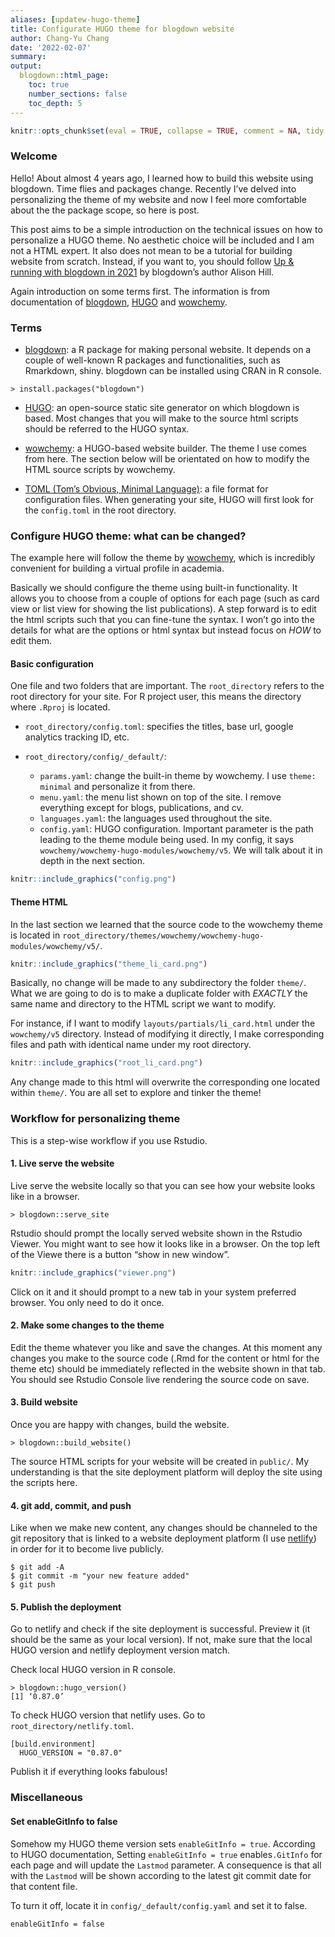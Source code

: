 ```yaml
---
aliases: [updatew-hugo-theme]
title: Configurate HUGO theme for blogdown website
author: Chang-Yu Chang
date: '2022-02-07'
summary: 
output:
  blogdown::html_page:
    toc: true
    number_sections: false
    toc_depth: 5
---
```


```r
knitr::opts_chunk$set(eval = TRUE, collapse = TRUE, comment = NA, tidy = FALSE)
```

### Welcome

Hello! About almost 4 years ago, I learned how to build this website using blogdown. Time flies and packages change. Recently I've delved into personalizing the theme of my website and now I feel more comfortable about the the package scope, so here is post.

This post aims to be a simple introduction on the technical issues on how to personalize a HUGO theme. No aesthetic choice will be included and I am not a HTML expert. It also does not mean to be a tutorial for building website from scratch. Instead, if you want to, you should follow [Up & running with blogdown in 2021](https://www.apreshill.com/blog/2020-12-new-year-new-blogdown/) by  blogdown's author Alison Hill.

Again introduction on some terms first. The information is from documentation of [blogdown](https://bookdown.org/yihui/blogdown/), [HUGO ](https://gohugo.io/documentation/) and [wowchemy](https://wowchemy.com/).

### Terms

- [blogdown](https://bookdown.org/yihui/blogdown/): a R package for making personal website. It depends on a couple of well-known R packages and functionalities, such as Rmarkdown, shiny. blogdown can be installed using CRAN in R console.

```
> install.packages("blogdown")
```

- [HUGO](https://gohugo.io/): an open-source static site generator on which blogdown is based. Most changes that you will make to the source html scripts should be referred to the HUGO syntax.

- [wowchemy](https://wowchemy.com/): a HUGO-based website builder. The theme I use comes from here. The section below will be orientated on how to modify the HTML source scripts by wowchemy.

- [TOML (Tom's Obvious, Minimal Language)](https://toml.io/en/): a file format for configuration files. When generating your site, HUGO will first look for the `config.toml` in the root directory.

### Configure HUGO theme: what can be changed?

The example here will follow the theme by [wowchemy](https://wowchemy.com/), which is incredibly convenient for building a virtual profile in academia. 

Basically we should configure the theme using built-in functionality. It allows you to choose from a couple of options for each page (such as card view or list view for showing the list publications). A step forward is to edit the html scripts such that you can fine-tune the syntax. I won't go into the details for what are the options or html syntax but instead focus on *HOW* to edit them.

#### Basic configuration

One file and two folders that are important. The `root_directory` refers to the root directory for your site. For R project user, this means the directory where `.Rproj` is located.

- `root_directory/config.toml`: specifies the titles, base url, google analytics tracking ID, etc.

- `root_directory/config/_default/`: 
    - `params.yaml`: change the built-in theme by wowchemy. I use `theme: minimal` and personalize it from there.
    - `menu.yaml`: the menu list shown on top of the site. I remove everything except for blogs, publications, and cv.
    - `languages.yaml`: the languages used throughout the site.
    - `config.yaml`: HUGO configuration. Important parameter is the path leading to the theme module being used. In my config, it says `wowchemy/wowchemy-hugo-modules/wowchemy/v5`. We will talk about it in depth in the next section.
    
```r
knitr::include_graphics("config.png")
```



#### Theme HTML

In the last section we learned that the source code to the wowchemy theme is located in `root_directory/themes/wowchemy/wowchemy-hugo-modules/wowchemy/v5/`. 

```r
knitr::include_graphics("theme_li_card.png")
```

Basically, no change will be made to any subdirectory the folder `theme/`. What we are going to do is to make a duplicate folder with *EXACTLY* the same name and directory to the HTML script we want to modify.

For instance, if I want to modify `layouts/partials/li_card.html` under the `wowchemy/v5` directory. Instead of modifying it directly, I make corresponding files and path with identical name under my root directory.

```r
knitr::include_graphics("root_li_card.png")
```

Any change made to this html will overwrite the corresponding one located within `theme/`. You are all set to explore and tinker the theme!


### Workflow for personalizing theme

This is a step-wise workflow if you use Rstudio.

#### 1. Live serve the website

Live serve the website locally so that you can see how your website looks like in a browser.

```
> blogdown::serve_site
```

Rstudio should prompt the locally served website shown in the Rstudio Viewer. You might want to see how it looks like in a browser. On the top left of the Viewe there is a button "show in new window". 

```r
knitr::include_graphics("viewer.png")
```

Click on it and it should prompt to a new tab in your system preferred browser. You only need to do it once.

#### 2. Make some changes to the theme

Edit the theme whatever you like and save the changes. At this moment any changes you make to the source code (.Rmd for the content or html for the theme etc) should be immediately reflected in the website shown in that tab. You should see Rstudio Console live rendering the source code on save.

#### 3. Build website

Once you are happy with changes, build the website.

```
> blogdown::build_website()
```

The source HTML scripts for your website will be created in `public/`. My understanding is that the site deployment platform will deploy the site using the scripts here.


#### 4. git add, commit, and push

Like when we make new content, any changes should be channeled to the git repository that is linked to a website deployment platform (I use [netlify](https://www.netlify.com/)) in order for it to become live publicly. 

```
$ git add -A
$ git commit -m "your new feature added"
$ git push
```

#### 5. Publish the deployment

Go to netlify and check if the site deployment is successful. Preview it (it should be the same as your local version). If not, make sure that the local HUGO version and netlify deployment version match.

Check local HUGO version in R console.

```
> blogdown::hugo_version()
[1] ‘0.87.0’
```

To check HUGO version that netlify uses. Go to `root_directory/netlify.toml`.

```
[build.environment]
  HUGO_VERSION = "0.87.0"
```

Publish it if everything looks fabulous!


### Miscellaneous

#### Set enableGitInfo to false

Somehow my HUGO theme version sets `enableGitInfo = true`. According to HUGO documentation, Setting `enableGitInfo = true` enables`.GitInfo ` for each page and will update the `Lastmod` parameter. A consequence is that all with the `Lastmod` will be shown according to the latest git commit date for that content file.

To turn it off, locate it in `config/_default/config.yaml` and set it to false.

```
enableGitInfo = false
```











